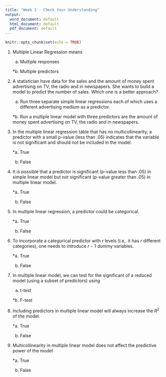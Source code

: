 ```yaml
---
title: "Week 2 - Check Your Understanding"
output:
  word_document: default
  html_document: default
  pdf_document: default
---
```


```r
knitr::opts_chunk$set(echo = TRUE)
```

1. Multiple Linear Regression means

    a. Multiple responses
    
    *b. Multiple predictors


2. A statistician have data for the sales and the amount of money spent advertising on TV, the radio and in newspapers. She wants to build a model to predict the number of sales. Which one is a better approach?
    
    a. Run three separate simple linear regressions each of which uses a different advertising medium as a predictor.
    
    *b. Run a multiple linear model with three predictors are the amount of money spent advertising on TV, the radio and in newspapers.
    
3. In the multiple linear regression table that has no multicollinearity, a predictor with a small p-value (less than .05) indicates that the variable is not significant and should not be included in the model.

    *a. True
    
    b. False

4.  It is possible that a predictor is significant (p-value less than .05) in simple linear model but not significant (p-value greater than .05) in multiple linear model. 
    
    *a. True
    
    b. False

5. In multiple linear regression, a predictor could be categorical.
    
    *a. True
    
    b. False

6. To incorporate a categorical predictor with $r$ levels (i.e,. it has $r$ different categories), one needs to introduce $r-1$ dummy variables. 
    
    *a. True
    
    b. False

7. In multiple linear model, we can test for the significant of a reduced model (using a subset of predictors) using 

    a. t-test
    
    *b. F-test

8. Including predictors in multiple linear model will always increase the $R^2$ of the model.
    
    *a. True
    b. False
    
9. Multicollinearity in multiple linear model does not affect the predictive power of the model

    *a. True
    b. False
